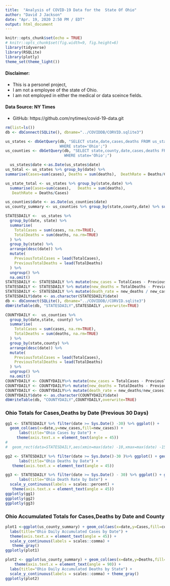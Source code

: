 ```yaml
---
title:  "Analysis of COVID-19 Data for the  State Of Ohio"
author: "David J Jackson"
date: "Apr. 19, 2020 2:50 PM / EDT"
output: html_document
---
```


```r
knitr::opts_chunk$set(echo = TRUE)
# knitr::opts_chunk$set(fig.width=9, fig.height=6)
library(tidyverse)
library(RSQLite)
library(plotly)
theme_set(theme_light())
```

#### Disclaimer:
* This is a personel project, 
* I am not a employee of the state of Ohio. 
* I am not employed in either the medical or data sceince fields.

#### Data Source: NY Times
* GitHub: https://github.com/nytimes/covid-19-data.git


```r
rm(list=ls())
db <- dbConnect(SQLite(), dbname="../COVIDDB/CORVID.sqlite3")

us_states <- dbGetQuery(db, "SELECT state,date,cases,deaths FROM us_states
                        WHERE state='Ohio';")
us_counties <- dbGetQuery(db, "SELECT state,county,date,cases,deaths FROM us_counties
                          WHERE state='Ohio';")
```
```r
  us_states$date <-as.Date(us_states$date)
us_total <- us_states %>% group_by(date) %>% 
summarise(Cases=sum(cases), Deaths = sum(deaths),  DeathRate = Deaths/Cases)

us_state_total <- us_states %>% group_by(state,date) %>% 
  summarise(Cases=sum(cases),   Deaths = sum(deaths),                               
   DeathRate = Deaths/Cases)

```
```r
us_counties$date <- as.Date(us_counties$date)
us_county_summary <- us_counties %>% group_by(state,county,date) %>% summarise(Cases=sum(cases),Deaths = sum(deaths),DeathRate = Deaths/Cases)

```
```r
STATESDAILY <-  us_states %>% 
  group_by(date, state) %>%
  summarise(
    TotalCases = sum(cases, na.rm=TRUE),
    TotalDeaths = sum(deaths, na.rm=TRUE)
  ) %>%
  group_by(state) %>%
  arrange(desc(date)) %>%
  mutate(
    PreviousTotalCases = lead(TotalCases),
    PreviousTotalDeaths = lead(TotalDeaths)
  ) %>%
  ungroup() %>%
  na.omit()
STATESDAILY <- STATESDAILY %>% mutate(new_cases = TotalCases - PreviousTotalCases)
STATESDAILY <- STATESDAILY %>% mutate(new_deaths = TotalDeaths - PreviousTotalDeaths)
STATESDAILY <- STATESDAILY %>% mutate(death_rate = new_deaths / new_cases)
STATESDAILY$date <- as.character(STATESDAILY$date)
db <- dbConnect(SQLite(), dbname="../COVIDDB//CORVID.sqlite3")
dbWriteTable(db, "STATESDAILY",STATESDAILY ,overwrite=TRUE)
```

```r
COUNTYDAILY <-  us_counties %>% 
  group_by(date,state, county) %>%
  summarise(
    TotalCases = sum(cases, na.rm=TRUE),
    TotalDeaths = sum(deaths, na.rm=TRUE)
  ) %>%
  group_by(state,county) %>%
  arrange(desc(date)) %>%
  mutate(
    PreviousTotalCases = lead(TotalCases),
    PreviousTotalDeaths = lead(TotalDeaths)
  ) %>%
  ungroup() %>%
  na.omit()
COUNTYDAILY <- COUNTYDAILY%>% mutate(new_cases = TotalCases - PreviousTotalCases)
COUNTYDAILY <- COUNTYDAILY%>% mutate(new_deaths = TotalDeaths - PreviousTotalDeaths)
COUNTYDAILY <- COUNTYDAILY%>% mutate(death_rate = new_deaths/new_cases)
COUNTYDAILY$date <- as.character(COUNTYDAILY$date)
dbWriteTable(db, "COUNTYDAILY",COUNTYDAILY,overwrite=TRUE)
```

###  Ohio Totals for Cases,Deaths  by Date (Previous 30 Days)


```r
gg1 <- STATESDAILY %>% filter(date >= Sys.Date() -30) %>% ggplot() + 
  geom_col(aes(x=date,y=new_cases,fill=new_cases)) +
      labs(title="Ohio Cases by Date") +
     theme(axis.text.x = element_text(angle = 45)) 
#
#  geom_rect(data=STATESDAILY,aes(xmin=max(date) -10,xmax=max(date) -15,ymin=min(new_cases),ymax=max(new_cases)), alpha= 0.01,fill="grey")
```
```r
gg2 <- STATESDAILY %>% filter(date >= Sys.Date()-30 )%>% ggplot() + geom_col(aes(x=date,y=new_deaths,fill=new_deaths)) +
      labs(title="Ohio Deaths by Date") +
   theme(axis.text.x = element_text(angle = 45))

gg3 <- STATESDAILY %>% filter(date >= Sys.Date() - 30) %>% ggplot() + geom_col(aes(x=date,y=death_rate,fill=death_rate)) +
      labs(title="Ohio Death Rate by Date") + 
  scale_y_continuous(labels = scales::percent) +
   theme(axis.text.x = element_text(angle = 45))
ggplotly(gg1)
ggplotly(gg2)
ggplotly(gg3)
```

### Ohio Accumulated  Totals for Cases,Deaths  by Date and County

```r
plot1 <-ggplot(us_county_summary) + geom_col(aes(x=date,y=Cases,fill=county)) +
  labs(title="Ohio Daily Accumulated Cases by Date") +
  theme(axis.text.x = element_text(angle = 45)) +
  scale_y_continuous(labels = scales::comma) +
   theme_gray()
ggplotly(plot1)

plot2 <- ggplot(us_county_summary) + geom_col(aes(x=date,y=Deaths,fill=county)) +
    theme(axis.text.x = element_text(angle = 90)) +
  labs(title="Ohio Daily Accumulated Deaths by State") +
  scale_y_continuous(labels = scales::comma) + theme_gray()
ggplotly(plot2)

```

